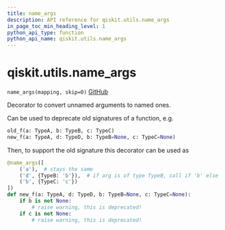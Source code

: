```yaml
---
title: name_args
description: API reference for qiskit.utils.name_args
in_page_toc_min_heading_level: 1
python_api_type: function
python_api_name: qiskit.utils.name_args
---
```


# qiskit.utils.name\_args

<span id="qiskit.utils.name_args" />

`name_args(mapping, skip=0)` [GitHub](https://github.com/qiskit/qiskit/tree/stable/0.21/qiskit/utils/name_unnamed_args.py "view source code")

Decorator to convert unnamed arguments to named ones.

Can be used to deprecate old signatures of a function, e.g.

```python
old_f(a: TypeA, b: TypeB, c: TypeC)
new_f(a: TypeA, d: TypeD, b: TypeB=None, c: TypeC=None)
```

Then, to support the old signature this decorator can be used as

```python
@name_args([
    ('a'),  # stays the same
    ('d', {TypeB: 'b'}),  # if arg is of type TypeB, call if 'b' else 'd'
    ('b', {TypeC: 'c'})
])
def new_f(a: TypeA, d: TypeD, b: TypeB=None, c: TypeC=None):
    if b is not None:
        # raise warning, this is deprecated!
    if c is not None:
        # raise warning, this is deprecated!
```

